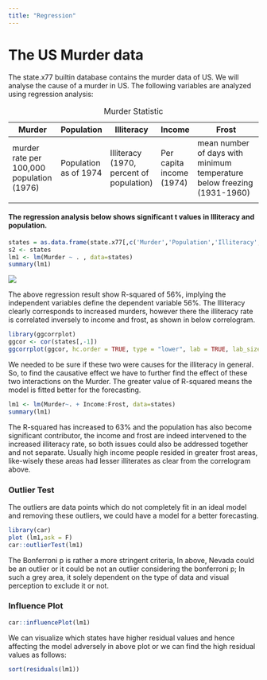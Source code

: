 ```yaml
---
title: "Regression"
---
```


# The US Murder data

The state.x77 builtin database contains the murder data of US. We will analyse the cause of a murder in US. The following variables are analyzed using regression analysis:

| Murder                                    | Population            | Illiteracy                               | Income                   | Frost                                                                   |
|-------------------------------------------|-----------------------|------------------------------------------|--------------------------|-------------------------------------------------------------------------|
| murder rate per 100,000 population (1976) | Population as of 1974 | Illiteracy (1970, percent of population) | Per capita income (1974) | mean number of days with minimum temperature below freezing (1931-1960) |
|                                           |                       |                                          |                          |                                                                         |

: Murder Statistic

#### The regression analysis below shows significant t values in Illiteracy and population.

```r
states = as.data.frame(state.x77[,c('Murder','Population','Illiteracy','Income','Frost')])
s2 <- states
lm1 <- lm(Murder ~ . , data=states)
summary(lm1)

```

![](http://127.0.0.1:43903/chunk_output/A6AA7B0Ee3c25e0e/F4151102/ccqi1zdyqvheh/000010.png)

The above regression result show R-squared of 56%, implying the independent variables define the dependent variable 56%. The Illiteracy clearly corresponds to increased murders, however there the illiteracy rate is correlated inversely to income and frost, as shown in below correlogram.

```r
library(ggcorrplot)
ggcor <- cor(states[,-1])
ggcorrplot(ggcor, hc.order = TRUE, type = "lower", lab = TRUE, lab_size = 3, method="circle",colors = c("tomato2", "white", "springgreen3"), title="Correlogram of Illitercy in US", ggtheme=theme_bw)

```

We needed to be sure if these two were causes for the illiteracy in general. So, to find the causative effect we have to further find the effect of these two interactions on the Murder. The greater value of R-squared means the model is fitted better for the forecasting.

```r
lm1 <- lm(Murder~. + Income:Frost, data=states)
summary(lm1)
```

The R-squared has increased to 63% and the population has also become significant contributor, the income and frost are indeed intervened to the increased illiteracy rate, so both issues could also be addressed together and not separate. Usually high income people resided in greater frost areas, like-wisely these areas had lesser illiterates as clear from the correlogram above.

### Outlier Test

The outliers are data points which do not completely fit in an ideal model and removing these outliers, we could have a model for a better forecasting.

```r
library(car)
plot (lm1,ask = F)
car::outlierTest(lm1)

```

The Bonferroni p is rather a more stringent criteria, In above, Nevada could be an outlier or it could be not an outlier considering the bonferroni p; In such a grey area, it solely dependent on the type of data and visual perception to exclude it or not.

### Influence Plot

```r

car::influencePlot(lm1)


```

We can visualize which states have higher residual values and hence affecting the model adversely in above plot or we can find the high residual values as follows:

```r
sort(residuals(lm1))
```
